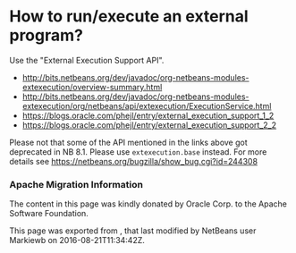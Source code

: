 <!--

    Licensed to the Apache Software Foundation (ASF) under one
    or more contributor license agreements.  See the NOTICE file
    distributed with this work for additional information
    regarding copyright ownership.  The ASF licenses this file
    to you under the Apache License, Version 2.0 (the
    "License"); you may not use this file except in compliance
    with the License.  You may obtain a copy of the License at

      http://www.apache.org/licenses/LICENSE-2.0

    Unless required by applicable law or agreed to in writing,
    software distributed under the License is distributed on an
    "AS IS" BASIS, WITHOUT WARRANTIES OR CONDITIONS OF ANY
    KIND, either express or implied.  See the License for the
    specific language governing permissions and limitations
    under the License.

-->
=How to run/execute an external program?=

Use the "External Execution Support API".
* http://bits.netbeans.org/dev/javadoc/org-netbeans-modules-extexecution/overview-summary.html
* http://bits.netbeans.org/dev/javadoc/org-netbeans-modules-extexecution/org/netbeans/api/extexecution/ExecutionService.html
* https://blogs.oracle.com/phejl/entry/external_execution_support_1_2
* https://blogs.oracle.com/phejl/entry/external_execution_support_2_2

Please not that some of the API mentioned in the links above got deprecated in NB 8.1. Please use <code>extexecution.base</code> instead. 
For more details see https://netbeans.org/bugzilla/show_bug.cgi?id=244308

===Apache Migration Information===

The content in this page was kindly donated by Oracle Corp. to the
Apache Software Foundation.

This page was exported from , 
that last modified by NetBeans user Markiewb 
on 2016-08-21T11:34:42Z.


